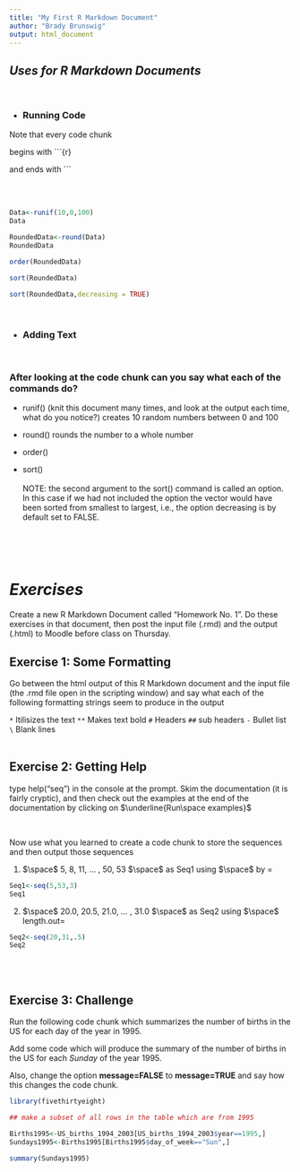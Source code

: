 ```yaml
---
title: "My First R Markdown Document"
author: "Brady Brunswig"
output: html_document
---
```


## *Uses for R Markdown Documents*

\

- ### **Running Code**

Note that every code chunk 

begins with ```{r}

and ends with ```

\
\

```r

Data<-runif(10,0,100)
Data

RoundedData<-round(Data)
RoundedData

order(RoundedData)

sort(RoundedData)

sort(RoundedData,decreasing = TRUE)

```

\

- ### **Adding Text**

\

### After looking at the code chunk can you say what each of the commands do?

- runif() (knit this document many times, and look at the output each time, what do you notice?)
creates 10 random numbers between 0 and 100
- round()
rounds the number to a whole number
- order()

- sort()
\
\
NOTE:  the second argument to the sort() command is called an option.   In this case if we had not included the option the vector would have been sorted from smallest to largest, i.e., the option decreasing is by default set to FALSE.

\
\
\


# *Exercises*
Create a new R Markdown Document called "Homework No. 1".  Do these exercises in that document, then post the input file (.rmd) and the output (.html) to Moodle before class on Thursday.

## Exercise 1: Some Formatting

Go between the html output of this R Markdown document and the input file (the .rmd file open in the scripting window) and say what each of the following formatting strings seem to produce in the output

`*`
Itilisizes the text
`**`
Makes text bold
`#`
Headers
`##`
sub headers
`-`
Bullet list
`\`
Blank lines
\
\

## Exercise 2: Getting Help

type help("seq") in the console at the prompt.  Skim the documentation (it is fairly cryptic), and then check out the examples at the end of the documentation by clicking on $\underline{Run\space examples}$ 

\

Now use what you learned to create a code chunk to store the sequences and then output those sequences

1) $\space$ 5, 8, 11, ... , 50, 53 $\space$ as Seq1 using $\space$ by =
```r
Seq1<-seq(5,53,3)
Seq1
```

2) $\space$  20.0, 20.5, 21.0, ... , 31.0 $\space$ as Seq2 using $\space$ length.out=
```r
Seq2<-seq(20,31,.5)
Seq2
```

\
\


## Exercise 3: Challenge

Run the following code chunk which summarizes the number of births in the US for each day of the year in 1995.

Add some code which will produce the summary of the number of births in the US for each *Sunday* of the year 1995.

Also, change the option **message=FALSE** to **message=TRUE** and say how this changes the code chunk.

```r

library(fivethirtyeight)

## make a subset of all rows in the table which are from 1995

Births1995<-US_births_1994_2003[US_births_1994_2003$year==1995,]
Sundays1995<-Births1995[Births1995$day_of_week=="Sun",]

summary(Sundays1995)

```

